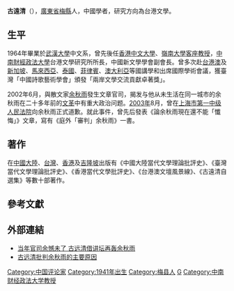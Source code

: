 '''古遠清'''（{{bd|1941年||||catIdx=G古}}），[[廣東省|廣東省]][[梅縣區|梅縣]]人，中國學者，研究方向為台港文學。
==生平==
1964年畢業於[[武漢大學|武漢大學]]中文系，曾先後任[[香港中文大學|香港中文大學]]、[[嶺南大學_(香港)|嶺南大學]][[客座教授|客座教授]]，[[中南財經政法大學|中南財經政法大學]]台港文學研究所所長，中國新文學學會副會長。曾多次赴[[台港澳|台港澳]]及[[新加坡|新加坡]]、[[馬來西亞|馬來西亞]]、[[泰國|泰國]]、[[菲律賓|菲律賓]]、[[澳大利亞|澳大利亞]]等國講學和出席國際學術會議，獲臺灣「中國詩歌藝術學會」頒發「兩岸文學交流貢獻卓著獎」。

2002年6月，與散文家[[余秋雨|余秋雨]]發生文章官司，揭发与他从未生活在同一城市的余秋雨在二十多年前的[[文革|文革]]中有重大政治问题。[[2003年|2003年]]8月，曾在[[上海市第一中级人民法院|上海市第一中级人民法院]]向余秋雨正式道歉。就此事件，曾先后發表《論余秋雨現在還不能「懺悔」》文章，寫有《庭外「審判」余秋雨》一書。
==著作==
在[[中國大陸|中國大陸]]、[[台灣|台灣]]、[[香港|香港]]及[[吉隆坡|吉隆坡]]出版有《中國大陸當代文學理論批評史》、《臺灣當代文學理論批評史》、《香港當代文學批評史》、《台港澳文壇風景線》、《古遠清自選集》等數十部著作。

==參考文獻==
{{reflist}}
==外部連結==
* [http://news.sohu.com/20081025/n260236481.shtml 当年官司余憾未了 古远清借讲坛再轰余秋雨] {{Wayback|url=http://news.sohu.com/20081025/n260236481.shtml |date=20190514100339 }}
* [https://web.archive.org/web/20090627125444/http://www.cjwy.net/Article/ren/yqy/200610/7350.html 古远清批判余秋雨的主要原因]

[[Category:中国评论家|Category:中国评论家]]
[[Category:1941年出生|Category:1941年出生]]
[[Category:梅县人|Category:梅县人]]
[[Category:武汉大学校友|G]]
[[Category:中南财经政法大学教授|Category:中南财经政法大学教授]]